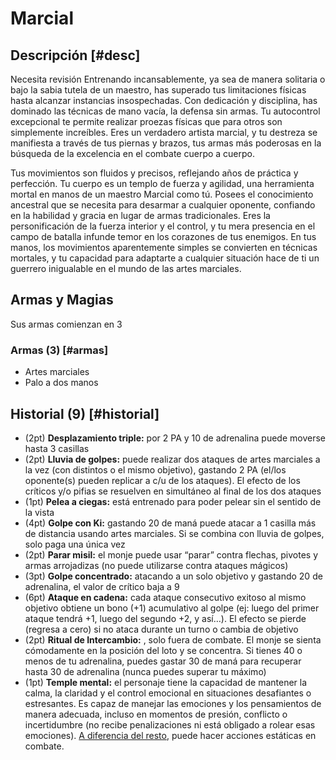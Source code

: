 
# Marcial

<Bleed>
  <Screenshot src={martialImage} alt="placeholder" full />
</Bleed>

## Descripción [#desc]

<Callout type="warning" emoji="🔎">
  Necesita revisión
</Callout>
Entrenando incansablemente, ya sea de manera solitaria o bajo la sabia tutela de
un maestro, has superado tus limitaciones físicas hasta alcanzar instancias insospechadas.
Con dedicación y disciplina, has dominado las técnicas de mano vacía, la defensa
sin armas. Tu autocontrol excepcional te permite realizar proezas físicas que para
otros son simplemente increíbles. Eres un verdadero artista marcial, y tu destreza
se manifiesta a través de tus piernas y brazos, tus armas más poderosas en la búsqueda
de la excelencia en el combate cuerpo a cuerpo.

Tus movimientos son fluidos y precisos, reflejando años de práctica y perfección. Tu cuerpo es un templo de fuerza y agilidad, una herramienta mortal en manos de un maestro Marcial como tú. Posees el conocimiento ancestral que se necesita para desarmar a cualquier oponente, confiando en la habilidad y gracia en lugar de armas tradicionales. Eres la personificación de la fuerza interior y el control, y tu mera presencia en el campo de batalla infunde temor en los corazones de tus enemigos. En tus manos, los movimientos aparentemente simples se convierten en técnicas mortales, y tu capacidad para adaptarte a cualquier situación hace de ti un guerrero inigualable en el mundo de las artes marciales.

## Armas y Magias

Sus armas comienzan en 3

### Armas (3) [#armas]

- Artes marciales
- Palo a dos manos

## Historial (9) [#historial]

- (2pt) **Desplazamiento triple:** <Pill type="s"/> por 2 PA y 10 de adrenalina puede moverse hasta 3 casillas
- (2pt) **Lluvia de golpes:** <Pill type="s"/> puede realizar dos ataques de artes marciales a la vez (con distintos o el mismo objetivo), gastando 2 PA (el/los oponente(s) pueden replicar a c/u de los ataques). El efecto de los críticos y/o pifias se resuelven en simultáneo al final de los dos ataques
- (1pt) **Pelea a ciegas:** <Pill type="c"/> está entrenado para poder pelear sin el sentido de la vista
- (4pt) **Golpe con Ki:** <Pill type="s"/> gastando 20 de maná puede atacar a 1 casilla más de distancia usando artes marciales. Si se combina con lluvia de golpes, solo paga una única vez
- (2pt) **Parar misil:** <Pill type="s"/> el monje puede usar “parar” contra flechas, pivotes y armas arrojadizas (no puede utilizarse contra ataques mágicos)
- (3pt) **Golpe concentrado:** <Pill type="s"/> atacando a un solo objetivo y gastando 20 de adrenalina, el valor de crítico baja a 9
- (6pt) **Ataque en cadena:** <Pill type="p"/><Pill type="s"/> cada ataque consecutivo exitoso al mismo objetivo obtiene un bono (+1) acumulativo al golpe (ej: luego del primer ataque tendrá +1, luego del segundo +2, y así…). El efecto se pierde (regresa a cero) si no ataca durante un turno o cambia de objetivo
- (2pt) **Ritual de Intercambio:** <Pill type="s"/>, solo fuera de combate. El monje se sienta cómodamente en la posición del loto y se concentra. Si tienes 40 o menos de tu adrenalina, puedes gastar 30 de maná para recuperar hasta 30 de adrenalina (nunca puedes superar tu máximo)
- (1pt) **Temple mental:** <Pill type="c"/><Pill type="u"/> el personaje tiene la capacidad de mantener la calma, la claridad y el control emocional en situaciones desafiantes o estresantes. Es capaz de manejar las emociones y los pensamientos de manera adecuada, incluso en momentos de presión, conflicto o incertidumbre (no recibe penalizaciones ni está obligado a rolear esas emociones). [A diferencia del resto](/docs/ruling-base/basics#hab-adrenal), puede hacer acciones estáticas en combate.
